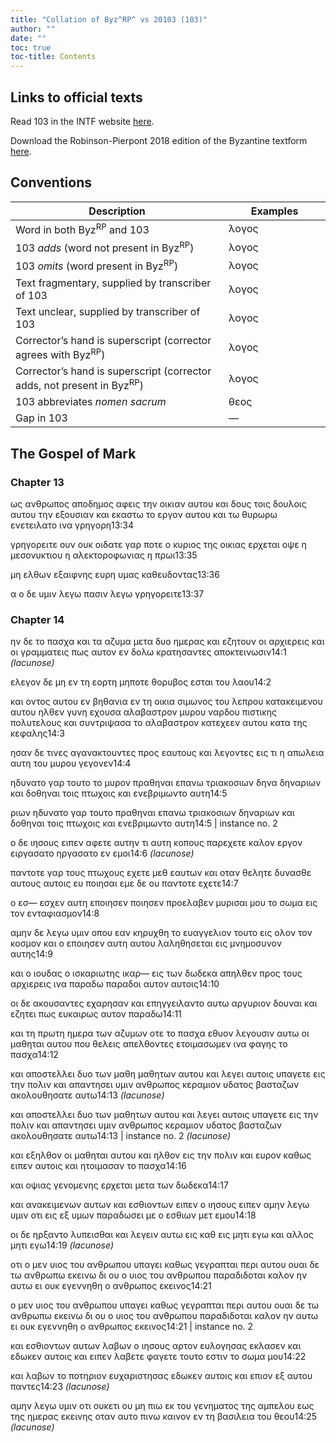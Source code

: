 ```yaml
---
title: "Collation of Byz^RP^ vs 20103 (103)"
author: ""
date: ""
toc: true
toc-title: Contents
---
```


::: {.callout-note appearance="minimal" icon="false" collapse="true"}
# Links to official texts

Read 103 in the INTF website [here](https://ntvmr.uni-muenster.de/manuscript-workspace?docID=20103).

Download the Robinson-Pierpont 2018 edition of the Byzantine textform [here](https://web.archive.org/web/20210413060536/https://byzantinetext.com/wp-content/uploads/2021/03/robinson-pierpont-2018-gnt-edition.pdf).


:::


::: {.callout-note appearance="minimal" icon="false" collapse="true"}
# Conventions

| Description                                                              	| Examples                           	|
|--------------------------------------------------------------------------	|------------------------------------	|
| Word in both Byz^RP^ and 103                                   	| λογος                              	|
| 103 *adds* (word not present in Byz^RP^)                       	| [λογος]{.greek-added}            	|
| 103 *omits* (word present in Byz^RP^)                          	| [λογος]{.greek-omitted}          	|
| Text fragmentary, supplied by transcriber of 103               	| [λογος]{.greek-supplied}         	|
| Text unclear, supplied by transcriber of 103                   	| [λογος]{.unclear}                	|
| Corrector's hand is superscript (corrector agrees with Byz^RP^)          	| [λογος]{.corr}                   	|
| Corrector's hand is superscript (corrector adds, not present in Byz^RP^) 	| [[λογος]{.corr}]{.greek-added} 	|
| 103 abbreviates *nomen sacrum*                                 	| [θεος]{.greek-abbr}            	|
| Gap in 103                                                     	| [―]{.gap}                        	|
:::

## The Gospel of Mark

### Chapter 13

[ως]{.greek-omitted} [ανθρωπος]{.greek-omitted} [αποδημος]{.greek-omitted} [αφεις]{.greek-omitted} [την]{.greek-omitted} [οικιαν]{.greek-omitted} [αυτου]{.greek-omitted} [και]{.greek-omitted} [δους]{.greek-omitted} [τοις]{.greek-omitted} [δουλοις]{.greek-omitted} [αυτου]{.greek-omitted} [την]{.greek-omitted} [εξουσιαν]{.greek-omitted} [και]{.greek-omitted} [ε]{.greek-supplied}[καστω]{.greek-supplied} το ερ[γ]{.unclear}ο[ν]{.greek-supplied} [αυ]{.unclear}το[υ]{.unclear} και τω θυρω[ρ]{.unclear}ω ε[νε]{.unclear}τειλ[α]{.unclear}το ινα γρ[η]{.unclear}[γο]{.greek-supplied}ρ[η]{.greek-supplied}[13:34]{.aside}

[γ]{.unclear}[ρηγ]{.greek-supplied}ορ[ει]{.unclear}[τε]{.greek-supplied} [ουν]{.greek-supplied} ο[υκ]{.unclear} οιδατε [γα]{.greek-supplied}ρ [ποτε]{.greek-supplied} ο [[κυριος]{.greek-abbr}]{.unclear} της ο[ικ]{.unclear}ιας [ερχεται]{.unclear} [ο]{.unclear}ψε η μεσονυ[κτι]{.unclear}ου η αλεκ[το]{.greek-supplied}ροφ[ωνιας]{.greek-supplied} [η]{.greek-supplied} [π]{.greek-supplied}ρωι[13:35]{.aside}

μη [ελθων]{.greek-supplied} ε[ξαιφ]{.greek-supplied}νης ε[υ]{.unclear}[ρη]{.greek-supplied} [υμας]{.greek-supplied} [καθευ]{.greek-supplied}δ[οντας]{.greek-supplied}[13:36]{.aside}

[α]{.greek-omitted} [[ο]{.greek-supplied}]{.greek-added} [δε]{.greek-supplied} [υ]{.greek-supplied}[μιν]{.greek-supplied} [λεγω]{.greek-supplied} πασ[ιν]{.greek-supplied} [λεγω]{.greek-supplied} [γρ]{.greek-supplied}ηγο[ρ]{.unclear}ει[τε]{.greek-supplied}[13:37]{.aside}

### Chapter 14

[ην]{.greek-omitted} [δε]{.greek-omitted} [το]{.greek-omitted} [πασχα]{.greek-omitted} [και]{.greek-omitted} [τα]{.greek-omitted} [αζυμα]{.greek-omitted} [μετα]{.greek-omitted} [δυο]{.greek-omitted} [ημερας]{.greek-omitted} [και]{.greek-supplied} [εζ]{.greek-supplied}[ητ]{.unclear}ουν οι [αρ]{.unclear}[χιερεις]{.greek-supplied} [κ]{.unclear}αι οι [γρ]{.greek-supplied}[α]{.unclear}μματει[ς]{.unclear} [πως]{.unclear} αυτον εν δολω κρατη[σα]{.unclear}ντες αποκ[τ]{.unclear}εινωσιν[[14:1 *(lacunose)*]{.lacunose}]{.aside}

ελεγο[ν]{.unclear} [δ]{.unclear}ε μη εν τη εορτη [μ]{.unclear}ηποτ[ε]{.unclear} θορυ[β]{.unclear}ος εσται [τ]{.unclear}ου λαου[14:2]{.aside}

[κ]{.unclear}αι οντ[ος]{.unclear} [αυ]{.unclear}του ε[ν]{.unclear} [βηθανια]{.greek-supplied} εν [τ]{.unclear}[η]{.greek-supplied} οι[κι]{.unclear}α σι[μων]{.unclear}[ος]{.greek-supplied} [το]{.unclear}[υ]{.greek-supplied} [λεπρου]{.greek-supplied} [κα]{.greek-supplied}τακει[μ]{.unclear}ενου α[υ]{.greek-supplied}του [ηλθ]{.greek-supplied}εν [γ]{.greek-supplied}υνη [ε]{.unclear}χο[υ]{.unclear}σα [αλ]{.unclear}[αβαστρον]{.greek-supplied} [μυρ]{.greek-supplied}ου ναρδου πισ[τικ]{.greek-supplied}ης [π]{.greek-supplied}ολυτελο[υς]{.greek-supplied} [και]{.greek-supplied} [συντριψασ]{.greek-supplied}α το [αλαβαστρον]{.greek-supplied} [κα]{.unclear}τεχ[εε]{.unclear}ν [αυ]{.unclear}του [κατα]{.unclear} [τ]{.unclear}ης [κε]{.unclear}φα[λης]{.unclear}[14:3]{.aside}

ησαν [δε]{.unclear} [τ]{.unclear}ινες [α]{.unclear}γαν[α]{.greek-supplied}[κ]{.unclear}τουντ[ες]{.unclear} [πρ]{.unclear}[ος]{.greek-supplied} [εαυτ]{.greek-supplied}[ο]{.unclear}υ[ς]{.unclear} και [λ]{.unclear}ε[γοντ]{.unclear}ες εις τι [η]{.unclear} [απω]{.unclear}λεια [αυ]{.unclear}τη [το]{.unclear}υ μυρου γεγονεν[14:4]{.aside}

[η]{.greek-supplied}δυνατο γαρ το[υτο]{.greek-supplied} [το]{.greek-added} [μυρον]{.greek-added} [πρα]{.unclear}θηναι επανω τρι[ακοσιων]{.greek-supplied} [[δηνα]{.greek-supplied}]{.greek-added} [δηναριων]{.greek-omitted} [και]{.greek-omitted} [δοθηναι]{.greek-omitted} [τοις]{.greek-omitted} [πτωχοις]{.greek-omitted} [και]{.greek-omitted} [ενεβριμωντο]{.greek-omitted} [αυτη]{.greek-omitted}[14:5]{.aside}

[ριων]{.greek-added} [ηδυνατο]{.greek-omitted} [γαρ]{.greek-omitted} [τουτο]{.greek-omitted} [πραθηναι]{.greek-omitted} [επανω]{.greek-omitted} [τριακοσιων]{.greek-omitted} [δηναριων]{.greek-omitted} κ[αι]{.unclear} δοθηναι τοις πτωχοις και ε[ν]{.unclear}[εβρι]{.greek-supplied}μω[ντ]{.unclear}[ο]{.greek-supplied} [α]{.greek-supplied}υτ[η]{.unclear}[14:5 | instance no. 2]{.aside}

ο δε [ιησους]{.greek-supplied} [ει]{.greek-supplied}[π]{.unclear}εν [αφετε]{.greek-supplied} [αυ]{.greek-supplied}[την]{.greek-supplied} [τι]{.greek-supplied} [αυτη]{.greek-supplied} [κο]{.greek-supplied}[π]{.unclear}ους [παρεχετε]{.greek-omitted} [καλον]{.greek-omitted} εργο[ν]{.greek-supplied} [ειργασατο]{.greek-omitted} [[η]{.unclear}ρ[γα]{.greek-supplied}σατο]{.greek-added} ε[ν]{.unclear} ε[μ]{.unclear}ο[ι]{.greek-supplied}[[14:6 *(lacunose)*]{.lacunose}]{.aside}

[παν]{.greek-supplied}[τ]{.unclear}οτε γα[ρ]{.unclear} τους π[τ]{.unclear}ωχους εχετε μεθ εαυτω[ν]{.unclear} και οταν θελ[ητε]{.greek-supplied} δυνασθε [αυτους]{.greek-omitted} [[α]{.greek-supplied}υ[τοις]{.greek-supplied}]{.greek-added} ευ πο[ιησα]{.unclear}ι ε[με]{.greek-supplied} δε ου παντοτε εχ[ετε]{.greek-supplied}[14:7]{.aside}

ο [εσ[―]{.gap}]{.greek-added} [εσχεν]{.greek-omitted} [αυτη]{.greek-omitted} [εποιησεν]{.greek-omitted} [ποιησε[ν]{.greek-supplied}]{.greek-added} [π]{.unclear}ροελαβε[ν]{.unclear} μυρ[ισ]{.unclear}[αι]{.greek-supplied} μο[υ]{.unclear} τ[ο]{.unclear} σωμα εις το[ν]{.greek-supplied} [εντα]{.greek-supplied}[φ]{.unclear}ια[σ]{.unclear}μο[ν]{.unclear}[14:8]{.aside}

αμην [[δε]{.unclear}]{.greek-added} [λεγω]{.greek-supplied} [υμιν]{.greek-supplied} οπου ε[α]{.unclear}ν [κ]{.unclear}η[ρ]{.unclear}[υ]{.greek-supplied}[χ]{.unclear}θη το ε[υ]{.unclear}αγγ[ε]{.unclear}λιον τουτο [εις]{.unclear} ολον τον κοσ[μον]{.greek-supplied} [και]{.greek-supplied} [ο]{.greek-supplied} [εποι]{.greek-supplied}ησεν [αυτη]{.greek-omitted} [αυτ[ου]{.unclear}]{.greek-added} λαληθησεται ε[ι]{.unclear}ς μνη[μ]{.greek-supplied}οσυνον αυτη[ς]{.unclear}[14:9]{.aside}

[κ]{.unclear}[αι]{.greek-supplied} [ο]{.greek-omitted} [ιου]{.greek-supplied}δας ο [ισκαριωτης]{.greek-omitted} [ι[κα]{.greek-supplied}ρ[―]{.gap}]{.greek-added} ε[ις]{.unclear} τω[ν]{.greek-supplied} [δωδεκα]{.greek-supplied} [απηλ]{.greek-supplied}[θ]{.unclear}[εν]{.greek-supplied} [π]{.greek-supplied}ρος τους [α]{.greek-supplied}[ρ]{.unclear}χ[ι]{.greek-supplied}ερ[ε]{.unclear}[ις]{.greek-supplied} ι[να]{.greek-supplied} [παραδω]{.greek-omitted} [[παραδ]{.greek-supplied}οι]{.greek-added} [αυ]{.greek-supplied}[τ]{.greek-supplied}ο[ν]{.greek-supplied} [αυτοις]{.greek-omitted}[14:10]{.aside}

[οι]{.greek-supplied} [δ]{.unclear}ε [α]{.unclear}[κ]{.greek-supplied}[ου]{.unclear}σ[αν]{.unclear}τε[ς]{.greek-supplied} εχα[ρησ]{.unclear}αν [κ]{.unclear}αι επη[γγ]{.unclear}ειλαντο [αυτω]{.greek-supplied} [αργυριον]{.greek-supplied} δ[ο]{.unclear}υ[ν]{.unclear}αι [κ]{.unclear}αι ε[ζη]{.greek-supplied}[τ]{.unclear}ει [πως]{.greek-supplied} [ευκαι]{.greek-supplied}ρως αυτον [πα]{.greek-supplied}[ρ]{.unclear}αδω[14:11]{.aside}

και τη [π]{.unclear}ρ[ω]{.unclear}τ[η]{.unclear} [ημ]{.greek-supplied}ερα των [αζυμ]{.greek-supplied}ω[ν]{.unclear} οτε [τ]{.unclear}ο [πασχα]{.greek-supplied} [εθυον]{.greek-supplied} [λεγουσιν]{.greek-supplied} [αυτω]{.greek-supplied} [οι]{.greek-supplied} [μαθηται]{.greek-supplied} [αυτου]{.greek-supplied} [που]{.greek-supplied} [θελεις]{.greek-supplied} [απελθοντες]{.greek-supplied} [ετο]{.unclear}ιμασω[μεν]{.greek-supplied} [ινα]{.greek-supplied} [φα]{.greek-supplied}γης [το]{.greek-supplied} [πασχα]{.greek-supplied}[14:12]{.aside}

[και]{.greek-supplied} [απ]{.unclear}οσ[τ]{.unclear}ελ[λει]{.unclear} [δ]{.greek-supplied}υο των [μαθη]{.greek-added} [μαθητων]{.greek-omitted} [αυτου]{.greek-omitted} [και]{.greek-omitted} [λεγει]{.greek-omitted} [αυτοις]{.greek-omitted} [υπαγετε]{.greek-omitted} [εις]{.greek-omitted} [την]{.greek-omitted} [πολιν]{.greek-omitted} [και]{.greek-omitted} [απαντησει]{.greek-omitted} [υμιν]{.greek-omitted} [ανθρωπος]{.greek-omitted} [κεραμιον]{.greek-omitted} [υδατος]{.greek-omitted} [βασταζων]{.greek-omitted} [ακολουθησατε]{.greek-omitted} [αυτω]{.greek-omitted}[[14:13 *(lacunose)*]{.lacunose}]{.aside}

[και]{.greek-omitted} [αποστελλει]{.greek-omitted} [δυο]{.greek-omitted} [τ]{.unclear}ων [μαθητων]{.greek-omitted} αυτου και λεγει αυτοις υπαγετε εις την πολ[ιν]{.unclear} [κα]{.greek-supplied}ι απαντησε[ι]{.unclear} υμ[ιν]{.greek-supplied} αν[θρωπος]{.greek-supplied} [κεραμιον]{.greek-omitted} [υδατος]{.greek-omitted} [βασταζων]{.greek-omitted} [ακολουθησατε]{.greek-omitted} [αυτω]{.greek-omitted}[[14:13 | instance no. 2 *(lacunose)*]{.lacunose}]{.aside}

και [ε]{.unclear}[ξηλθον]{.greek-supplied} [οι]{.greek-supplied} μαθ[η]{.unclear}τ[αι]{.greek-supplied} [α]{.greek-supplied}υ[του]{.greek-supplied} και ηλθον ε[ι]{.unclear}ς την [π]{.unclear}ολιν και ευρον κα[θω]{.unclear}ς ειπ[ε]{.unclear}ν αυ[τοις]{.greek-supplied} και η[το]{.unclear}ιμασαν το πασχα[14:16]{.aside}

και [ο]{.unclear}[ψιας]{.greek-supplied} [γενο]{.greek-supplied}μενη[ς]{.unclear} [ερ]{.greek-supplied}χεται με[τα]{.greek-supplied} [των]{.greek-supplied} [δ]{.unclear}ωδ[ε]{.unclear}κ[α]{.unclear}[14:17]{.aside}

[και]{.greek-supplied} [ανακει]{.greek-supplied}[μενων]{.greek-supplied} [αυ]{.unclear}τ[ω]{.unclear}ν [και]{.greek-supplied} [εσθιον]{.greek-supplied}τω[ν]{.unclear} [ειπεν]{.greek-omitted} [ο]{.unclear} [ιησους]{.greek-abbr} [ει[π]{.unclear}[εν]{.greek-supplied}]{.greek-added} αμ[ην]{.greek-supplied} [λεγω]{.greek-supplied} [υμιν]{.greek-supplied} [οτι]{.greek-supplied} [εις]{.greek-supplied} [εξ]{.greek-supplied} [υμ]{.greek-supplied}ων πα[ραδωσει]{.greek-supplied} [με]{.greek-supplied} [ο]{.greek-omitted} εσ[θι]{.unclear}ων [μετ]{.greek-supplied} [εμου]{.greek-supplied}[14:18]{.aside}

[οι]{.greek-supplied} [δε]{.greek-supplied} [ηρξαντο]{.greek-supplied} [λ]{.greek-supplied}υ[πεισθαι]{.greek-supplied} [κα]{.greek-supplied}ι λε[γειν]{.greek-supplied} [αυτω]{.greek-omitted} [εις]{.greek-omitted} [καθ]{.greek-omitted} [εις]{.greek-omitted} [μητι]{.greek-omitted} [εγω]{.greek-omitted} [και]{.greek-omitted} [αλλος]{.greek-omitted} [μητι]{.greek-omitted} [εγω]{.greek-omitted}[[14:19 *(lacunose)*]{.lacunose}]{.aside}

[οτι]{.greek-added} ο μεν [υιος]{.greek-abbr} [του]{.greek-supplied} [ανθρωπου]{.greek-abbr} υπαγει [κ]{.unclear}αθως γε[γ]{.unclear}ραπ[τ]{.unclear}αι περι αυτου ο[υαι]{.greek-supplied} [δ]{.unclear}ε τω [ανθρωπω]{.greek-abbr} [εκεινω]{.greek-omitted} [δι]{.greek-omitted} [ου]{.greek-omitted} [ο]{.greek-omitted} [υιος]{.greek-omitted} [του]{.greek-omitted} [ανθρωπου]{.greek-omitted} [παραδιδοται]{.greek-omitted} [καλον]{.greek-omitted} [ην]{.greek-omitted} [αυτω]{.greek-omitted} [ει]{.greek-omitted} [ουκ]{.greek-omitted} [εγεννηθη]{.greek-omitted} [ο]{.greek-omitted} [ανθρωπος]{.greek-omitted} [εκεινος]{.greek-omitted}[14:21]{.aside}

[ο]{.greek-omitted} [μεν]{.greek-omitted} [υιος]{.greek-omitted} [του]{.greek-omitted} [ανθρωπου]{.greek-omitted} [υπαγει]{.greek-omitted} [καθως]{.greek-omitted} [γεγραπται]{.greek-omitted} [περι]{.greek-omitted} [αυτου]{.greek-omitted} [ουαι]{.greek-omitted} [δε]{.greek-omitted} [τω]{.greek-omitted} [ανθρωπω]{.greek-omitted} [ε]{.unclear}[κει]{.greek-supplied}[ν]{.unclear}ω δ[ι]{.greek-supplied} [ου]{.greek-supplied} ο [υιος]{.greek-abbr} του [ανθρωπου]{.greek-abbr} [πα]{.greek-supplied}ρ[α]{.unclear}διδοτ[αι]{.unclear} καλον [ην]{.unclear} [αυτω]{.greek-supplied} [ει]{.greek-supplied} ο[υκ]{.unclear} [εγεννηθη]{.greek-supplied} ο [ανθρωπος]{.greek-abbr} [εκεινος]{.greek-supplied}[14:21 | instance no. 2]{.aside}

[και]{.unclear} [εσθιοντων]{.greek-supplied} [αυτων]{.greek-supplied} [λαβων]{.greek-supplied} [ο]{.greek-supplied} [ιησους]{.greek-abbr} [αρτον]{.greek-supplied} [ευλο]{.greek-supplied}[γησας]{.greek-supplied} [εκλασεν]{.greek-supplied} και [ε]{.unclear}[δωκεν]{.greek-supplied} [αυ]{.greek-supplied}τοι[ς]{.greek-supplied} [και]{.greek-supplied} [ειπεν]{.greek-supplied} [λ]{.unclear}[αβετε]{.greek-supplied} [φαγε]{.greek-supplied}[τ]{.unclear}ε [τ]{.unclear}[ουτο]{.greek-supplied} [εστ]{.greek-supplied}[ιν]{.greek-supplied} [το]{.greek-supplied} [σωμα]{.greek-supplied} [μου]{.greek-supplied}[14:22]{.aside}

[και]{.unclear} [λαβων]{.greek-supplied} [το]{.greek-supplied} [πο]{.greek-supplied}[τηρ]{.unclear}[ιον]{.greek-supplied} [ευχαρισ]{.greek-supplied}[τη]{.unclear}[σας]{.greek-supplied} [εδωκεν]{.greek-supplied} αυ[τ]{.unclear}[οις]{.greek-supplied} [και]{.greek-supplied} [επι]{.greek-supplied}[ο]{.unclear}[ν]{.greek-supplied} [εξ]{.greek-supplied} [αυτου]{.greek-supplied} [παν]{.greek-supplied}τες[[14:23 *(lacunose)*]{.lacunose}]{.aside}

[αμην]{.greek-supplied} [λεγω]{.greek-supplied} [υμ]{.greek-supplied}[ιν]{.unclear} [οτι]{.greek-supplied} [ουκετι]{.greek-omitted} ου μη [π]{.greek-supplied}ιω [ε]{.unclear}[κ]{.greek-supplied} [του]{.greek-supplied} [γενημα]{.greek-supplied}τος της αμπε[λ]{.unclear}ου [εως]{.unclear} τη[ς]{.unclear} ημ[ερ]{.unclear}[ας]{.greek-supplied} [εκειν]{.greek-supplied}ης [οταν]{.greek-omitted} [αυτο]{.greek-omitted} [πινω]{.greek-omitted} [καινον]{.greek-omitted} [εν]{.greek-omitted} [τη]{.greek-omitted} [βασιλεια]{.greek-omitted} [του]{.greek-omitted} [θεου]{.greek-omitted}[[14:25 *(lacunose)*]{.lacunose}]{.aside}

